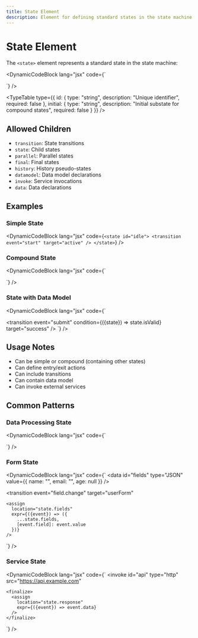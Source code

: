 ```yaml
---
title: State Element
description: Element for defining standard states in the state machine
---
```


# State Element

The `<state>` element represents a standard state in the state machine:



<DynamicCodeBlock lang="jsx"  code={`<state id="processing" initial="step1">
  <state id="step1">
    <transition target="step2" />
  </state>
  
  <state id="step2">
    <transition target="final" />
  </state>
</state>`} />

<TypeTable type={{
    id: {
      type: "string",
      description: "Unique identifier",
      required: false
    },
    initial: {
      type: "string",
      description: "Initial substate for compound states",
      required: false
    }
  }} />

## Allowed Children

- `transition`: State transitions
- `state`: Child states
- `parallel`: Parallel states
- `final`: Final states
- `history`: History pseudo-states
- `datamodel`: Data model declarations
- `invoke`: Service invocations
- `data`: Data declarations

## Examples

### Simple State

<DynamicCodeBlock lang="jsx"  code={`<state id="idle">
  <transition event="start" target="active" />
</state>`} />

### Compound State

<DynamicCodeBlock lang="jsx"  code={`<state id="processing" initial="validate">
  <state id="validate">
    <transition 
      event="valid" 
      target="compute" 
    />
    <transition 
      event="invalid" 
      target="error" 
    />
  </state>
  
  <state id="compute">
    <transition 
      event="complete" 
      target="done" 
    />
  </state>
  
  <state id="error">
    <transition 
      event="retry" 
      target="validate" 
    />
  </state>
</state>`} />

### State with Data Model

<DynamicCodeBlock lang="jsx"  code={`<state id="form">
  <datamodel>
    <data id="formData" type="JSON" value={{}} />
    <data id="errors" type="JSON" value={[]} />
    <data id="isValid" type="BOOLEAN" value={false} />
  </datamodel>
  
  <transition 
    event="submit"
    condition={({state}) => state.isValid}
    target="success"
  />
</state>`} />

## Usage Notes

- Can be simple or compound (containing other states)
- Can define entry/exit actions
- Can include transitions
- Can contain data model
- Can invoke external services

## Common Patterns

### Data Processing State

<DynamicCodeBlock lang="jsx"  code={`<state id="processData">
  <datamodel>
    <data id="input" type="JSON" />
    <data id="output" type="JSON" value={{}} />
    <data id="error" type="STRING" />
  </datamodel>
  
  <script>
    try {
      const result = processInput(state.input);
      _dataModel.setValue("state.output", result);
    } catch (err) {
      _dataModel.setValue("state.error", err.message);
      _dataModel.setValue("state.status", "error");
    }
  </script>
  
  <transition event="error" target="errorState" />
  <transition event="complete" target="successState" />
</state>`} />

### Form State

<DynamicCodeBlock lang="jsx"  code={`<state id="userForm">
  <datamodel>
    <data id="fields" type="JSON" value={{
      name: "",
      email: "",
      age: null
    }} />
    <data id="validation" type="JSON" value={{}} />
  </datamodel>
  
  <transition 
    event="field.change"
    target="userForm"
  >
    <assign 
      location="state.fields"
      expr={({event}) => ({
        ...state.fields,
        [event.field]: event.value
      })}
    />
  </transition>
</state>`} />

### Service State

<DynamicCodeBlock lang="jsx"  code={`<state id="apiConnection">
  <invoke 
    id="api"
    type="http"
    src="https://api.example.com"
  >
    <finalize>
      <assign 
        location="state.response" 
        expr={({event}) => event.data}
      />
    </finalize>
  </invoke>
  
  <transition event="error" target="errorState" />
  <transition event="done" target="successState" />
</state>`} />
